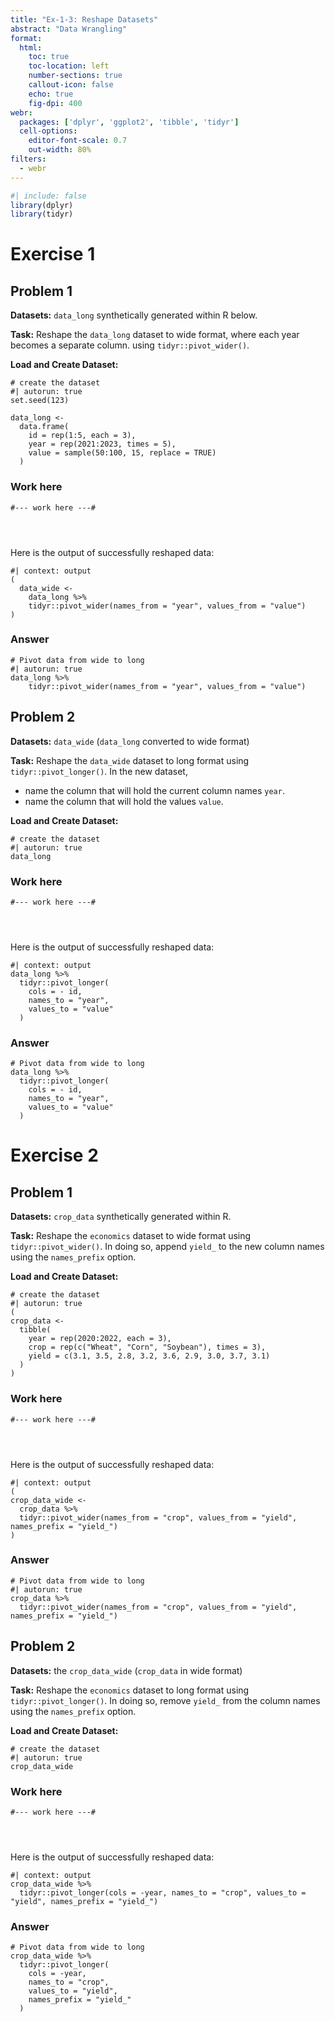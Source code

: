```yaml
---
title: "Ex-1-3: Reshape Datasets"
abstract: "Data Wrangling"
format:
  html:
    toc: true
    toc-location: left
    number-sections: true
    callout-icon: false
    echo: true
    fig-dpi: 400
webr:
  packages: ['dplyr', 'ggplot2', 'tibble', 'tidyr']
  cell-options:
    editor-font-scale: 0.7
    out-width: 80%
filters:
  - webr
---
```



```r
#| include: false 
library(dplyr) 
library(tidyr) 
```

# Exercise 1

## Problem 1

**Datasets:** `data_long` synthetically generated within R below.

**Task:** Reshape the `data_long` dataset to wide format, where each year becomes a separate column. using `tidyr::pivot_wider()`.

**Load and Create Dataset:**

```webr-r
# create the dataset
#| autorun: true
set.seed(123)

data_long <- 
  data.frame(
    id = rep(1:5, each = 3),
    year = rep(2021:2023, times = 5),
    value = sample(50:100, 15, replace = TRUE)
  )
```

::: {.panel-tabset}

### Work here

```webr-r
#--- work here ---#




```

Here is the output of successfully reshaped data:

```webr-r
#| context: output
(
  data_wide <-
    data_long %>%
    tidyr::pivot_wider(names_from = "year", values_from = "value")
)
```

### Answer

```webr-r
# Pivot data from wide to long
#| autorun: true
data_long %>%
    tidyr::pivot_wider(names_from = "year", values_from = "value")
```
:::
<!--end of panel-->

## Problem 2

**Datasets:** `data_wide` (`data_long` converted to wide format)

**Task:** Reshape the `data_wide` dataset to long format using `tidyr::pivot_longer()`. In the new dataset, 

+ name the column that will hold the current column names `year`.
+ name the column that will hold the values `value`.

**Load and Create Dataset:**
```webr-r
# create the dataset
#| autorun: true
data_long
```

::: {.panel-tabset}

### Work here

```webr-r
#--- work here ---#




```

Here is the output of successfully reshaped data:

```webr-r
#| context: output
data_long %>%
  tidyr::pivot_longer(
    cols = - id, 
    names_to = "year", 
    values_to = "value"
  )
```

### Answer

```webr-r
# Pivot data from wide to long
data_long %>%
  tidyr::pivot_longer(
    cols = - id, 
    names_to = "year", 
    values_to = "value"
  )
```
:::
<!--end of panel-->

# Exercise 2

## Problem 1

**Datasets:** `crop_data` synthetically generated within R.

**Task:** Reshape the `economics` dataset to wide format using `tidyr::pivot_wider()`. In doing so, append `yield_` to the new column names using the `names_prefix` option.

**Load and Create Dataset:**
```webr-r
# create the dataset
#| autorun: true
(
crop_data <-
  tibble(
    year = rep(2020:2022, each = 3),
    crop = rep(c("Wheat", "Corn", "Soybean"), times = 3),
    yield = c(3.1, 3.5, 2.8, 3.2, 3.6, 2.9, 3.0, 3.7, 3.1)
  )
)
```

::: {.panel-tabset}

### Work here

```webr-r
#--- work here ---#




```

Here is the output of successfully reshaped data:

```webr-r
#| context: output
( 
crop_data_wide <-  
  crop_data %>%
  tidyr::pivot_wider(names_from = "crop", values_from = "yield", names_prefix = "yield_")
)
```

### Answer

```webr-r
# Pivot data from wide to long
#| autorun: true
crop_data %>%
  tidyr::pivot_wider(names_from = "crop", values_from = "yield", names_prefix = "yield_")
```
:::
<!--end of panel-->


## Problem 2

**Datasets:** the `crop_data_wide` (`crop_data` in wide format)

**Task:** Reshape the `economics` dataset to long format using `tidyr::pivot_longer()`. In doing so, remove `yield_` from the column names using the `names_prefix` option.

**Load and Create Dataset:**

```webr-r
# create the dataset
#| autorun: true
crop_data_wide
```

::: {.panel-tabset}

### Work here

```webr-r
#--- work here ---#




```

Here is the output of successfully reshaped data:

```webr-r
#| context: output
crop_data_wide %>%
  tidyr::pivot_longer(cols = -year, names_to = "crop", values_to = "yield", names_prefix = "yield_")
```

### Answer

```webr-r
# Pivot data from wide to long
crop_data_wide %>%
  tidyr::pivot_longer(
    cols = -year, 
    names_to = "crop", 
    values_to = "yield", 
    names_prefix = "yield_"
  )
```
:::
<!--end of panel-->


